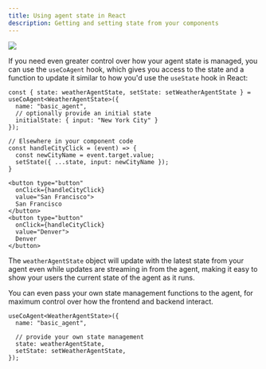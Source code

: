 ```yaml
---
title: Using agent state in React
description: Getting and setting state from your components
---
```


<Frame>
  <img src="/images/coagents/intermediate-state.gif" />
</Frame>

If you need even greater control over how your agent state is managed, you can use the `useCoAgent` hook, which gives you access to the state and a function to update it similar to how you'd use the `useState` hook in React:

```tsx
const { state: weatherAgentState, setState: setWeatherAgentState } = useCoAgent<WeatherAgentState>({
  name: "basic_agent",
  // optionally provide an initial state
  initialState: { input: "New York City" }
});

// Elsewhere in your component code
const handleCityClick = (event) => {
  const newCityName = event.target.value;
  setState({ ...state, input: newCityName });
}

<button type="button" 
  onClick={handleCityClick} 
  value="San Francisco">
  San Francisco
</button>
<button type="button" 
  onClick={handleCityClick} 
  value="Denver">
  Denver
</button>
```

The `weatherAgentState` object will update with the latest state from your agent even while updates are streaming in from the agent, making it easy to show your users the current state of the agent as it runs.

You can even pass your own state management functions to the agent, for maximum control over how the frontend and backend interact.

```tsx
useCoAgent<WeatherAgentState>({
  name: "basic_agent",

  // provide your own state management
  state: weatherAgentState,
  setState: setWeatherAgentState,
});
```